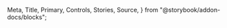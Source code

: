   Meta,
  Title,
  Primary,
  Controls,
  Stories,
  Source,
} from "@storybook/addon-docs/blocks";

<Meta isTemplate title="How to use Dropdown" />

<Title />
適用 : 下拉選單項目；繼承自 Flowbite `Dropdown` 元件

<Primary />

# Controls
這邊僅列出可以操作設定的 options.properties，內部屬性請參考[properties內部屬性]區塊。

<Controls />

---

# Usage API

初始化 Dropdown 元件，帶入 `target`、`trigger`、`options` 等參數，並設定內部屬性

```javascript
new Dropdown(target, trigger, (bindFilteroption = {}), changeHandler);
```

> ### Initial 初始化
>
> 使用 Dropdown 元件時，初始化方式可以分為兩種 : (主要差異在target及trigger帶入的值)

- 有已知節點 : 帶入已知 DOM 節點
  已經有靜態節點或是可以抓取到的DOM節點時，直接作為參數帶入綁定

  ```javascript
  let container = createElement("div");
  container.innerHTML = `
          <h3 class="input-label">title</h3>
          <label class="label input-label">
              <input type="text" class="dropdown-input" />
          </label>
          <ul id="test_dropdown" class="dropdown-item"></ul>
          <select id="test" class="select dropdown-select">
              <option value="a">A</option>
              <option value="b">B</option>
              <option value="c">C</option>
          </select>
    `;

  // container is the exist node
  let target = document.getElementById("test_dropdown");
  let trigger = target.previousSilblingElement.querySelector(".dropdown-input");

  let dropdownInstance = new Dropdown(target, trigger);
  ```
<br/>

- target 帶入要建立的目標id，trigger 則帶入要渲染的選項`selectOptions`陣列

  ```javascript
  const selectOptions = [
    { value: 1, text: "One" },
    { value: 2, text: "Two" },
  ];
  let dropdownInstance = new Dropdown("test_2", selectOptions);
  ```

> ### parameters 參數設定

 - <span className="sb-unstyled font-black">target</span>
   <span className="sb-unstyled data-type element">HTMLElement</span>
    ```html
    <!-- 基本下拉選單結構 -->
    <h3 class="input-label">title</h3>
    <label class="label input-label">
      <input type="text" class="dropdown-input" />
    </label>
    <ul id="example_dropdown" class="dropdown-item"></ul>
    <select id="example" class="select dropdown-select"></select>
    ```
<br/>

 - <span className="sb-unstyled font-black">trigger</span>
   <span className="sb-unstyled data-type element">HTMLElement</span>
   <span> | </span>
   <span className="sb-unstyled data-type arr">Array</span>
    ```javascript 
    const selectOptions=[
      {value:"a",text:"A"},
      {value:"b",text:"B"},
      {value:"c",text:"C"},
    ];
    ```
<br/>

 - <span className="sb-unstyled font-black">changeHandler</span>
   <span className="sb-unstyled data-type">function</span>

    作為 onChange 事件函式使用，會綁定到`<select>`元素身上

    ```javascript
    function testChange() {
      let value = this.value;
      console.log("value:", value);
    }

    // trigger change event anywhere
    // value: "A"
    ```
<br/>

 - <span className="sb-unstyled font-black">bindFilteroption</span>
   <span className="sb-unstyled data-type">object</span>

    ```javascript
    //基本 filtHandler 函式，為打字過濾篩選效果
    function filtItem() {
      let inputValue = this.value;
      let ownli = this.parentNode.parentNode.querySelectorAll(".dropdown-item li");
      ownli.forEach((li) => {
        li.textContent.includes(inputValue)
          ? li.classList.remove("hidden")
          : li.classList.add("hidden");
      });
    }

    const bindFilteroption = { filter: true, filterHandler: filtItem };

    let instance = new Dropdown(target, trigger, filtOption);
    ```

<br/>

> ### methods 方法

    <p className="sb-unstyled font-bold text-yellow-500">Quick reference</p>
    <div className="sb-unstyled table-container overflow-hidden">
      <table className="sb-unstyled table-content">
        <thead>
          <tr className="text-center">
            <td>methods</td><td>descriptions</td><td>inherit</td>
          </tr>
        </thead>
        <tbody>
          <tr><td className="font-bold">`.show()`</td><td>顯示綁定的下拉選單</td><td>`flowbiteDropdown`</td></tr>
          <tr><td className="font-bold">`.hide()`</td><td>隱藏綁定的下拉選單</td><td>`flowbiteDropdown`</td></tr>
          <tr><td className="font-bold">`.toggle()`</td><td>切換綁定的下拉選單顯示與否</td><td>`flowbiteDropdown`</td></tr>
          <tr><td className="font-bold">`.getElem()`</td><td>回傳該元件渲染的 DOM 節點元素</td><td>`BaseComponent`</td></tr>
          <tr><td className="font-bold">`.getdropDownInstance()`</td><td>回傳該元件instance object</td></tr>
          <tr><td className="font-bold">`.getDropdownChildren()`</td><td>回傳 `dropdownChildren` 屬性</td></tr>
          <tr><td className="font-bold">`.getTargetDropdown()`</td><td>回傳 `<ul>` 節點</td></tr>
          <tr><td className="font-bold">`.getBindSelect()`</td><td>回傳 `<select>` 節點</td></tr>
          <tr><td className="font-bold">`.clearDropdown()`</td><td>清除 `<ul>`&`<select>`子節點</td></tr>
          <tr><td className="font-bold">`.renderDropdownChildren(...args)`</td><td>重新渲染節點(單純渲染節點、不改value)</td></tr>
          <tr><td className="font-bold">`.updateValue()`</td><td>更新預設 `<select>` 的value值(通常render完設定為第一項，如果`<select>`本身有selected option 則以它為主)；通常會接著搭配 `.updateValue()`使用</td></tr>
        </tbody>
      </table>
    </div>
    <span className="sb-unstyled methods">.show()</span>
    <span className="sb-unstyled methods">.hide()</span>
    <span className="sb-unstyled methods">.toggle()</span>
    <a
      className="sb-unstyled linkout"
      href="https://flowbite.com/docs/components/dropdowns/"
    > more in flowbite docs</a>

```javascript
let dropdownInstance = new Dropdown(target, trigger);

dropdownInstance.show(); //list show
dropdownInstance.hide(); //list hide
dropdownInstance.toggle(); //switch list visible
```

<span className="sb-unstyled methods">.getDropdownChildren()</span>
``` javascript let children = Dropdown.getDropdownChildren(); // 回傳
dropdownChildren 屬性 ```

<span className="sb-unstyled methods">.getTargetDropdown()</span>
``` javascript 
let target = Dropdown.getTargetDropdown(); // 回傳targetEl屬性(也就是`<ul>`)
```

<span className="sb-unstyled methods">.getBindSelect()</span>
``` javascript 
let select = Dropdown.getBindSelect(); // 回傳bindSelect屬性(也就是`<select>`)
```

<span className="sb-unstyled methods">.clearDropdown()</span>
``` javascript 
Dropdown.clearDropdown(); //children will be clear 
```
<span className="sb-unstyled methods">.renderDropdownChildren(newliChild, newoptChild, text, optValue = null)</span>
- `newChild`: `<li>`節點
- `text`: 選項文字
- `newoptChild`:  `<option>`節點
- `optValue`: 指定 `<option>` value 值

```javascript
let li = document.createElement("li");
let opt = document.createElement("option");

Dropdown.renderDropdownChildren(li, "AA", opt, 1);
```

<span className="sb-unstyled methods">.updateValue()</span>
```javascript
 //previous renderChildren operations... 
 Dropdown.updateValue();
```

> ### properties 內部屬性 <span className="sb-unstyled data-type readonly">Read-only</span>

<p className="sb-unstyled alert-msg">可以操作的屬性皆須使用methods來更改</p>

<div className="sb-unstyled table-container overflow-hidden">
  <table className="sb-unstyled table-content">
    <thead>
      <tr className="text-center">
        <td>property</td>
        <td>type</td>
        <td>descriptions</td>
      </tr>
    </thead>
    <tbody>
      <tr>
        <td className="font-bold">UItype</td>
        <td>string</td>
        <td>Dropdown，繼承自`BaseComponent`的屬性，代表該元件名稱</td>
      </tr>
      <tr>
        <td className="font-bold">bindSelect</td>
        <td>HTMLElement</td>
        <td>該下拉選單綁定的`<select>節點元素`</td>
      </tr>
      <tr>
        <td className="font-bold">dropdownChildren</td>
        <td>HTMLCollection</td>
        <td>紀錄目前`<ul>`內所有子節點</td>
      </tr>
      <tr>
        <td className="font-bold">optValuePair</td>
        <td>Object</td>
        <td>
          紀錄每個選項的 value-text 對應值物件；value 為`<option>`的value值、text 則為`<option>`的節點文字
        </td>
      </tr>
      <tr>
        <td className="font-bold">ifAll</td>
        <td>Boolean</td>
        <td>如果原始靜態html的預設值是不拘/全部/全縣，才會加入這個屬性</td>
      </tr>
      <tr>
        <td className="font-bold">containerEl</td>
        <td>HTMLElement</td>
        <td>預設會去抓target的parentElement，如果傳入的參數不是DOM節點，會在生成時建立一個`<div>`並包覆所有子節點作為parentElement</td>
      </tr>
    </tbody>
  </table>
</div>
